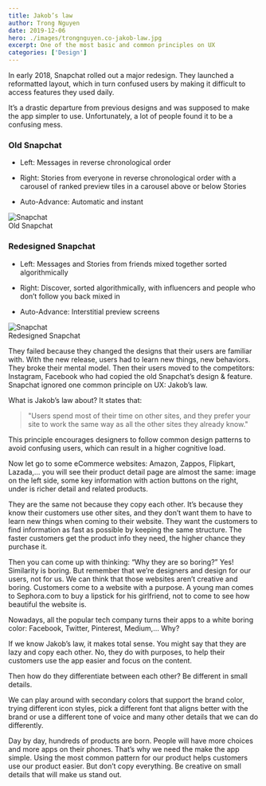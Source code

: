 ```yaml
---
title: Jakob’s law
author: Trong Nguyen
date: 2019-12-06
hero: ./images/trongnguyen.co-jakob-law.jpg
excerpt: One of the most basic and common principles on UX
categories: ['Design']
---
```


<p class="dropcap">In early 2018, Snapchat rolled out a major redesign. They launched a reformatted layout, which in turn confused users by making it difficult to access features they used daily.</p>

It’s a drastic departure from previous designs and was supposed to make the app simpler to use. Unfortunately, a lot of people found it to be a confusing mess.

### Old Snapchat

* Left: Messages in reverse chronological order

* Right: Stories from everyone in reverse chronological order with a carousel of ranked preview tiles in a carousel above or below Stories

* Auto-Advance: Automatic and instant

<div class="Image__Small">
  <img src="./images/jakob-1.jpg" alt="Snapchat" />
  <figcaption>Old Snapchat</figcaption>
</div>

### Redesigned Snapchat

* Left: Messages and Stories from friends mixed together sorted algorithmically

* Right: Discover, sorted algorithmically, with influencers and people who don’t follow you back mixed in

* Auto-Advance: Interstitial preview screens

<div class="Image__Small">
  <img src="./images/jakob-2.jpg" alt="Snapchat" />
  <figcaption>Redesigned Snapchat</figcaption>
</div>



They failed because they changed the designs that their users are familiar with. With the new release, users had to learn new things, new behaviors. They broke their mental model. Then their users moved to the competitors: Instagram, Facebook who had copied the old Snapchat’s design & feature.
Snapchat ignored one common principle on UX: Jakob’s law.

What is Jakob’s law about? It states that:

> "Users spend most of their time on other sites, and they prefer your site to work the same way as all the other sites they already know."

This principle encourages designers to follow common design patterns to avoid confusing users, which can result in a higher cognitive load.

Now let go to some eCommerce websites: Amazon, Zappos, Flipkart, Lazada,… you will see their product detail page are almost the same: image on the left side, some key information with action buttons on the right, under is richer detail and related products.

They are the same not because they copy each other. It’s because they know their customers use other sites, and they don’t want them to have to learn new things when coming to their website. They want the customers to find information as fast as possible by keeping the same structure. The faster customers get the product info they need, the higher chance they purchase it.

Then you can come up with thinking: “Why they are so boring?”
Yes! Similarity is boring. But remember that we’re designers and design for our users, not for us. We can think that those websites aren’t creative and boring. Customers come to a website with a purpose. A young man comes to Sephora.com to buy a lipstick for his girlfriend, not to come to see how beautiful the website is.

Nowadays, all the popular tech company turns their apps to a white boring color: Facebook, Twitter, Pinterest, Medium,… Why?

If we know Jakob’s law, it makes total sense. You might say that they are lazy and copy each other. No, they do with purposes, to help their customers use the app easier and focus on the content.

Then how do they differentiate between each other? Be different in small details.

We can play around with secondary colors that support the brand color, trying different icon styles, pick a different font that aligns better with the brand or use a different tone of voice and many other details that we can do differently.

Day by day, hundreds of products are born. People will have more choices and more apps on their phones. That’s why we need the make the app simple. Using the most common pattern for our product helps customers use our product easier. But don’t copy everything. Be creative on small details that will make us stand out.